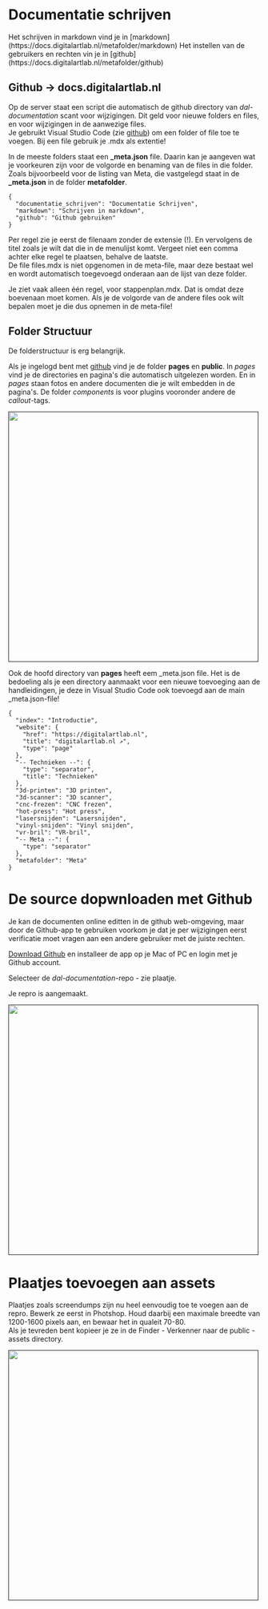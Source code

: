 
# Documentatie schrijven

<Callout type="info">
Het schrijven in markdown vind je in [markdown](https://docs.digitalartlab.nl/metafolder/markdown)  
Het instellen van de gebruikers en rechten vin je in [github](https://docs.digitalartlab.nl/metafolder/github)
</Callout>

## Github \-\> docs.digitalartlab.nl
Op de server staat een script die automatisch de github directory van *dal-documentation* scant voor wijzigingen. Dit geld voor nieuwe folders en files,
en voor wijzigingen in de aanwezige files.  
Je gebruikt Visual Studio Code \(zie [github](https://docs.digitalartlab.nl/metafolder/github)\) om een folder of file toe te voegen. 
Bij een file gebruik je .mdx als extentie!

In de meeste folders staat een **_meta.json** file. Daarin kan je aangeven wat je voorkeuren zijn voor de volgorde en benaming van de files in die folder.  
Zoals bijvoorbeeld voor de listing van Meta, die vastgelegd staat in de **_meta.json** in de folder **metafolder**. 

~~~
{
  "documentatie_schrijven": "Documentatie Schrijven",
  "markdown": "Schrijven in markdown",
  "github": "Github gebruiken"
}
~~~

Per regel zie je eerst de filenaam zonder de extensie \(!\). En vervolgens de titel zoals je wilt dat die in de menulijst komt. 
Vergeet niet een comma achter elke regel te plaatsen, behalve de laatste.  
De file files.mdx is niet opgenomen in de meta-file, maar deze bestaat wel en wordt automatisch toegevoegd onderaan aan de lijst van deze folder.  

<Callout type="info">
Je ziet vaak alleen één regel, voor stappenplan.mdx. Dat is omdat deze boevenaan moet komen. Als je de volgorde van de andere files ook wilt
bepalen moet je die dus opnemen in de meta-file!
</Callout>


## Folder Structuur

De folderstructuur is erg belangrijk. 

Als je ingelogd bent met [github](https://docs.digitalartlab.nl/metafolder/github) vind je 
de folder **pages** en **public**. In *pages* vind je de directories en pagina's die automatisch uitgelezen worden. En in *pages* staan fotos en andere
documenten die je wilt embedden in de pagina's. De folder *components* is voor plugins vooronder andere de *callout*-tags.  

[<img src="/assets/meta/02-ghdocs-folders.jpg" width="500"/>]()

Ook de hoofd directory van **pages** heeft eem _meta.json file. Het is de bedoeling als je een directory aanmaakt voor een nieuwe toevoeging 
aan de handleidingen, je deze in Visual Studio Code ook toevoegd aan de main _meta.json-file!  

~~~
{
  "index": "Introductie",
  "website": {
    "href": "https://digitalartlab.nl",
    "title": "digitalartlab.nl ↗",
    "type": "page"
  },
  "-- Technieken --": {
    "type": "separator",
    "title": "Technieken"
  },
  "3d-printen": "3D printen",
  "3d-scanner": "3D scanner",
  "cnc-frezen": "CNC frezen",
  "hot-press": "Hot press",
  "lasersnijden": "Lasersnijden",
  "vinyl-snijden": "Vinyl snijden",
  "vr-bril": "VR-bril",
  "-- Meta --": {
    "type": "separator"
  },
  "metafolder": "Meta"
}
~~~

# De source dopwnloaden met Github

Je kan de documenten online editten in de github web-omgeving, maar door de Github-app te gebruiken voorkom je dat 
je per wijzigingen eerst verificatie moet vragen aan een andere gebruiker met de juiste rechten.  
  
[Download Github](https://desktop.github.com/download/) en installeer de app op je Mac of PC en login met je 
Github account.  

Selecteer de *dal-documentation*-repo - zie plaatje. 

Je repro is aangemaakt.

[<img src="/assets/meta/03-select-repo.jpg" width="500"/>]()



# Plaatjes toevoegen aan assets

Plaatjes zoals screendumps zijn nu heel eenvoudig toe te voegen aan de repro. Bewerk ze eerst in Photshop. Houd daarbij
een maximale breedte van 1200-1600 pixels aan, en bewaar het in qualeit 70-80.  
Als je tevreden bent kopieer je ze in de Finder - Verkenner naar de public - assets directory.

[<img src="/assets/meta/05-files.jpg" width="500"/>]()
